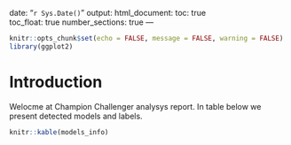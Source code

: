 date: "`r Sys.Date()`"
output: 
  html_document:
    toc: true  
    toc_float: true
    number_sections: true
---

```r
knitr::opts_chunk$set(echo = FALSE, message = FALSE, warning = FALSE)
library(ggplot2)
```

# Introduction

Welocme at Champion Challenger analysys report. In table below we present detected models and labels.

```r
knitr::kable(models_info)
```

